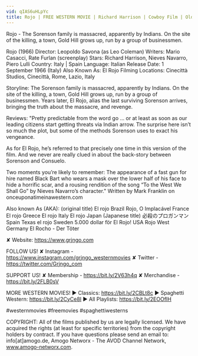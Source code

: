 ```yaml
---
vid: qIAS6uHLpYc
title: Rojo | FREE WESTERN MOVIE | Richard Harrison | Cowboy Film | Old West
---
```


Rojo - The Sorenson family is massacred, apparently by Indians. On the site of the killing, a town, Gold Hill grows up, run by a group of businessmen.

Rojo (1966) 
Director: Leopoldo Savona (as Leo Coleman)
Writers: Mario Casacci, Rate Furlan (screenplay) 
Stars: Richard Harrison, Nieves Navarro, Piero Lulli 
Country: Italy | Spain
Language: Italian
Release Date: 1 September 1966 (Italy)
Also Known As: El Rojo
Filming Locations: Cinecittà Studios, Cinecittà, Rome, Lazio, Italy 

Storyline:
The Sorenson family is massacred, apparently by Indians. On the site of the killing, a town, Gold Hill grows up, run by a group of businessmen. Years later, El Rojo, alias the last surviving Sorenson arrives, bringing the truth about the massacre, and revenge.

Reviews:
"Pretty predictable from the word go … or at least as soon as our leading citizens start getting threats via Indian arrow. The surprise here isn’t so much the plot, but some of the methods Sorenson uses to exact his vengeance.

As for El Rojo, he’s referred to that precisely one time in this version of the film. And we never are really clued in about the back-story between Sorenson and Consuelo.

Two moments you’re likely to remember: The appearance of a fast gun for hire named Black Bart who wears a mask over the lower half of his face to hide a horrific scar, and a rousing rendition of the song “To the West We Shall Go” by Nieves Navarro’s character." Written by Mark Franklin on onceuponatimeinawestern.com

Also known As (AKA):
(original title) El rojo
Brazil Rojo, O Implacável
France El rojo
Greece El rojo
Italy El rojo
Japan (Japanese title) 必殺のプロガンマン
Spain Texas el rojo
Sweden 5.000 dollar för El Rojo!
USA Rojo
West Germany El Rocho - Der Töter

✘ Website: https://www.grjngo.com

FOLLOW US!
✘ Instagram - https://www.instagram.com/grjngo_westernmovies
✘ Twitter - https://twitter.com/Grjngo_com

SUPPORT US!
✘ Membership - https://bit.ly/2V63h4q
✘ Merchandise - https://bit.ly/2FLB0sV

MORE WESTERN MOVIES! 
► Classics: https://bit.ly/2CBLt8c 
► Spaghetti Western: https://bit.ly/2CyCe8I 
► All Playlists: https://bit.ly/2EOOfIH 

#westernmovies #freemovies #spaghettiwesterns

COPYRIGHT: All of the films published by us are legally licensed. We have acquired the rights (at least for specific territories) from the copyright holders by contract. If you have questions please send an email to: info[at]amogo.de, Amogo Networx - The AVOD Channel Network, www.amogo-networx.com.